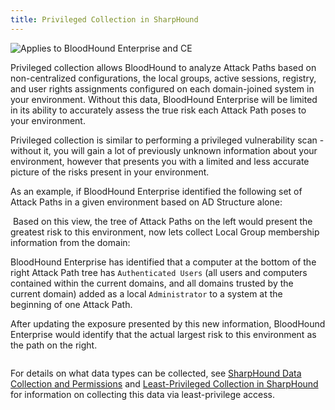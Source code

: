 ```yaml
---
title: Privileged Collection in SharpHound
---
```


<img noZoom src="/assets/enterprise-AND-community-edition-pill-tag.svg" alt="Applies to BloodHound Enterprise and CE"/>

Privileged collection allows BloodHound to analyze Attack Paths based on non-centralized configurations, the local groups, active sessions, registry, and user rights assignments configured on each domain-joined system in your environment. Without this data, BloodHound Enterprise will be limited in its ability to accurately assess the true risk each Attack Path poses to your environment.

Privileged collection is similar to performing a privileged vulnerability scan - without it, you will gain a lot of previously unknown information about your environment, however that presents you with a limited and less accurate picture of the risks present in your environment.

As an example, if BloodHound Enterprise identified the following set of Attack Paths in a given environment based on AD Structure alone:

<Frame>
  <img src="/assets/image-82.png" alt=""/>
</Frame>
Based on this view, the tree of Attack Paths on the left would present the greatest risk to this environment, now lets collect Local Group membership information from the domain:

<Frame>
  <img src="/assets/image-83.png" alt=""/>
</Frame>

BloodHound Enterprise has identified that a computer at the bottom of the right Attack Path tree has `Authenticated Users` (all users and computers contained within the current domains, and all domains trusted by the current domain) added as a local `Administrator` to a system at the beginning of one Attack Path.

After updating the exposure presented by this new information, BloodHound Enterprise would identify that the actual largest risk to this environment as the path on the right.

<Frame>
  <img src="/assets/image-84.png" alt=""/>
</Frame>

For details on what data types can be collected, see [SharpHound Data Collection and Permissions](/docs/collect-data/permissions) and [Least-Privileged Collection in SharpHound](/collect-data/enterprise-collection/least-privileged-collection) for information on collecting this data via least-privilege access.

